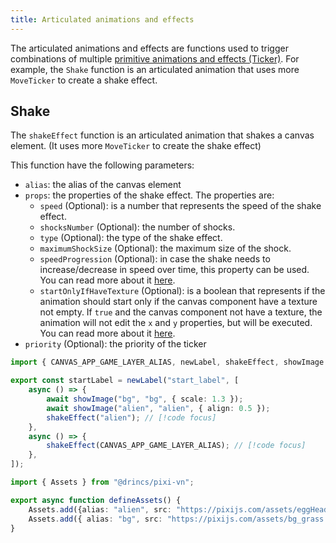 ```yaml
---
title: Articulated animations and effects
---
```


The articulated animations and effects are functions used to trigger combinations of multiple [primitive animations and effects (Ticker)](/start/canvas-tickers). For example, the `Shake` function is an articulated animation that uses more `MoveTicker` to create a shake effect.

## Shake

The `shakeEffect` function is an articulated animation that shakes a canvas element. (It uses more `MoveTicker` to create the shake effect)

This function have the following parameters:

* `alias`: the alias of the canvas element
* `props`: the properties of the shake effect. The properties are:
  * `speed` (Optional): is a number that represents the speed of the shake effect.
  * `shocksNumber` (Optional): the number of shocks.
  * `type` (Optional): the type of the shake effect.
  * `maximumShockSize` (Optional): the maximum size of the shock.
  * `speedProgression` (Optional): in case the shake needs to increase/decrease in speed over time, this property can be used. You can read more about it [here](/start/canvas-tickers#speed-progression-property).
  * `startOnlyIfHaveTexture` (Optional): is a boolean that represents if the animation should start only if the canvas component have a texture not empty. If `true` and the canvas component not have a texture, the animation will not edit the `x` and `y` properties, but will be executed. You can read more about it [here](/start/canvas-tickers#start-only-if-have-texture-property).
* `priority` (Optional): the priority of the ticker

```ts tab="labels/startLabel.ts"
import { CANVAS_APP_GAME_LAYER_ALIAS, newLabel, shakeEffect, showImage } from "@drincs/pixi-vn";

export const startLabel = newLabel("start_label", [
    async () => {
        await showImage("bg", "bg", { scale: 1.3 });
        await showImage("alien", "alien", { align: 0.5 });
        shakeEffect("alien"); // [!code focus]
    },
    async () => {
        shakeEffect(CANVAS_APP_GAME_LAYER_ALIAS); // [!code focus]
    },
]);
```

```ts tab="utils/defineAssets.ts"
import { Assets } from "@drincs/pixi-vn";

export async function defineAssets() {
    Assets.add({alias: "alien", src: "https://pixijs.com/assets/eggHead.png" });
    Assets.add({ alias: "bg", src: "https://pixijs.com/assets/bg_grass.jpg" });
}
```

<Sandbox
  template="q2nhhq"
  entry="/src/labels/startLabel.ts,/src/utils/assets-utility.ts"
/>
